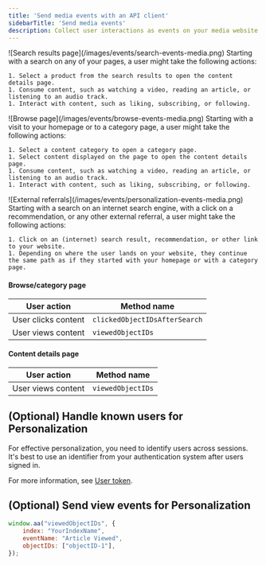 ```yaml
---
title: 'Send media events with an API client'
sidebarTitle: 'Send media events'
description: Collect user interactions as events on your media website.
---
```






<Tabs>
  <Tab title="Search results page">
    ![Search results page](/images/events/search-events-media.png)
    Starting with a search on any of your pages, a user might take the following actions:

    1. Select a product from the search results to open the content details page.
    1. Consume content, such as watching a video, reading an article, or listening to an audio track.
    1. Interact with content, such as liking, subscribing, or following.
  </Tab>
  <Tab title="Browse page">
    ![Browse page](/images/events/browse-events-media.png)
    Starting with a visit to your homepage or to a category page, a user might take the following actions:

    1. Select a content category to open a category page.
    1. Select content displayed on the page to open the content details page.
    1. Consume content, such as watching a video, reading an article, or listening to an audio track.
    1. Interact with content, such as liking, subscribing, or following.
  </Tab>
  <Tab title="External referrals">
    ![External referrals](/images/events/personalization-events-media.png)
    Starting with a search on an internet search engine, with a click on a recommendation, or any other external referral, a user might take the following actions:

    1. Click on an (internet) search result, recommendation, or other link to your website.
    1. Depending on where the user lands on your website, they continue the same path as if they started with your homepage or with a category page.
  </Tab>
</Tabs>


#### Browse/category page

| User action         | Method name                    |
| ------------------- | ------------------------------ |
| User clicks content | `clickedObjectIDsAfterSearch`  |
| User views content  | `viewedObjectIDs`              |

#### Content details page

| User action        | Method name       |
| ------------------ | ----------------- |
| User views content | `viewedObjectIDs` |





## (Optional) Handle known users for Personalization

For effective personalization, you need to identify users across sessions.
It's best to use an identifier from your authentication system after users signed in.

For more information, see [User token](/guides/send-events/concepts/user-token/).


## (Optional) Send view events for Personalization


```js JavaScript
window.aa("viewedObjectIDs", {
    index: "YourIndexName",
    eventName: "Article Viewed",
    objectIDs: ["objectID-1"],
});
```